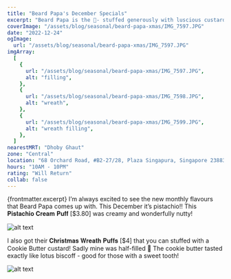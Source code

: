 ```yaml
---
title: "Beard Papa's December Specials"
excerpt: "Beard Papa is the 🐐- stuffed generously with luscious custard and affordably priced, it’s my go-to for custard puffs!"
coverImage: "/assets/blog/seasonal/beard-papa-xmas/IMG_7597.JPG"
date: "2022-12-24"
ogImage:
  url: "/assets/blog/seasonal/beard-papa-xmas/IMG_7597.JPG"
imgArray:
  [
    {
      url: "/assets/blog/seasonal/beard-papa-xmas/IMG_7597.JPG",
      alt: "filling",
    },
    {
      url: "/assets/blog/seasonal/beard-papa-xmas/IMG_7598.JPG",
      alt: "wreath",
    },
    {
      url: "/assets/blog/seasonal/beard-papa-xmas/IMG_7599.JPG",
      alt: "wreath filling",
    },
  ]
nearestMRT: "Dhoby Ghaut"
zone: "Central"
location: "68 Orchard Road, #B2-27/28, Plaza Singapura, Singapore 238839"
hours: "10AM - 10PM"
rating: "Will Return"
collab: false
---
```


{frontmatter.excerpt} I’m always excited to see the new monthly flavours that Beard Papa comes up with. This December it’s pistachio!! This 𝐏𝐢𝐬𝐭𝐚𝐜𝐡𝐢𝐨 𝐂𝐫𝐞𝐚𝐦 𝐏𝐮𝐟𝐟 [$3.80] was creamy and wonderfully nutty!

![alt text](/assets/blog/seasonal/beard-papa-xmas/IMG_7598.JPG)

I also got their 𝐂𝐡𝐫𝐢𝐬𝐭𝐦𝐚𝐬 𝐖𝐫𝐞𝐚𝐭𝐡 𝐏𝐮𝐟𝐟𝐬 [$4] that you can stuffed with a Cookie Butter custard! Sadly mine was half-filled 🥲 The cookie butter tasted exactly like lotus biscoff - good for those with a sweet tooth!

![alt text](/assets/blog/seasonal/beard-papa-xmas/IMG_7599.JPG)
